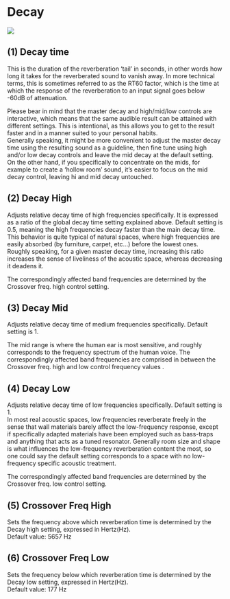 # Decay
![](https://media.githubusercontent.com/media/FLUX-SE/doc_images/main/Plugins/ircam-verb/verb_03.png)

## (1) Decay time

This is the duration of the reverberation 'tail' in seconds, in other words how long it takes for 
the reverberated sound to vanish away. In more technical terms, this is sometimes referred 
to as the RT60 factor, which is the time at which the response of the reverberation to an input 
signal goes below -60dB of attenuation.

Please bear in mind that the master decay and high/mid/low controls are interactive, which 
means that the same audible result can be attained with different settings. This is intentional, as this allows you to 
get to the result faster and in a manner suited to your personal habits.  
Generally speaking, it might be more convenient to adjust the master decay time using the 
resulting sound as a guideline, then fine tune using high and/or low decay controls and leave the mid decay at the 
default setting. On the other hand, if you specifically to concentrate on the mids, for example to create a 'hollow 
room' sound, it's easier to focus on the mid decay control, leaving hi and mid decay untouched.

## (2) Decay High
Adjusts relative decay time of high frequencies specifically. It is expressed as a ratio of the 
global decay time setting explained above. Default setting is 0.5, meaning the high frequencies decay faster than 
the main decay time. This behavior is quite typical of natural spaces, 
where high frequencies are easily absorbed (by furniture, carpet, etc...) before the lowest 
ones. Roughly speaking, for a given master decay time, increasing this ratio increases the 
sense of liveliness of the acoustic space, whereas decreasing it deadens it.

The correspondingly affected band frequencies are determined by the Crossover freq. high control setting.

## (3) Decay Mid
Adjusts relative decay time of medium frequencies specifically. Default setting is 1.

The mid range is where the human ear is most sensitive, and roughly corresponds to the frequency spectrum of the human voice.
The correspondingly affected band frequencies are comprised in between the Crossover freq. high and low control frequency values .

## (4) Decay Low
Adjusts relative decay time of low frequencies specifically. Default setting is 1.  
In most real acoustic spaces, low frequencies reverberate freely in the sense that wall materials barely affect the low-frequency response, except if specifically adapted materials have been employed such as bass-traps and anything that 
acts as a tuned resonator.
Generally room size and shape is what influences the low-frequency reverberation content the most, so one could say the 
default setting corresponds to a space with no low-frequency specific acoustic treatment.

The correspondingly affected band frequencies are determined by the Crossover freq. low control setting.

## (5) Crossover Freq High
Sets the frequency above which reverberation time is determined by the Decay high setting, expressed in Hertz(Hz).   
Default value: 5657 Hz

## (6) Crossover Freq Low
Sets the frequency below which reverberation time is determined by the Decay low setting, expressed in Hertz(Hz).   
Default 
value: 177 Hz
